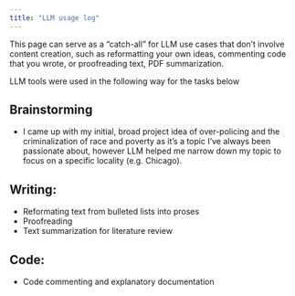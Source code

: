 ```yaml
---
title: "LLM usage log"
---
```


This page can serve as a "catch-all" for LLM use cases that don’t involve content creation, such as reformatting your own ideas, commenting code that you wrote, or proofreading text, PDF summarization.

LLM tools were used in the following way for the tasks below

## Brainstorming

* I came up with my initial, broad project idea of over-policing and the criminalization of race and poverty as it's a topic I've always been passionate about, however LLM helped me narrow down my topic to focus on a specific locality (e.g. Chicago). 

## Writing: 

* Reformating text from bulleted lists into proses 
* Proofreading
* Text summarization for literature review 

## Code: 

* Code commenting and explanatory documentation 
